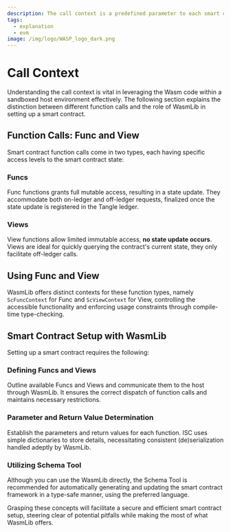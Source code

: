 ```yaml
---
description: The call context is a predefined parameter to each smart contract function, which allows you to access the functionality that the call environment provides.
tags:
  - explanation
  - evm
image: /img/logo/WASP_logo_dark.png
---
```


# Call Context

Understanding the call context is vital in leveraging the Wasm code within a sandboxed host environment effectively. The following section explains the distinction between different function calls and the role of WasmLib in setting up a smart contract.

## Function Calls: Func and View

Smart contract function calls come in two types, each having specific access levels to the smart contract state:

### Funcs

Func functions grants full mutable access, resulting in a state update. They accommodate both on-ledger and off-ledger requests, finalized once the state update is registered in the Tangle ledger.

### Views

View functions allow limited immutable access, **no state update occurs**. Views are ideal for quickly querying the contract's current state, they only facilitate off-ledger calls.

## Using Func and View

WasmLib offers distinct contexts for these function types, namely `ScFuncContext` for Func and `ScViewContext` for View, controlling the accessible functionality and enforcing usage constraints through compile-time type-checking.

## Smart Contract Setup with WasmLib

Setting up a smart contract requires the following:

### Defining Funcs and Views

Outline available Funcs and Views and communicate them to the host through WasmLib.
It ensures the correct dispatch of function calls and maintains necessary restrictions.

### Parameter and Return Value Determination

Establish the parameters and return values for each function. ISC uses simple dictionaries to store details, necessitating consistent (de)serialization handled adeptly by WasmLib.

### Utilizing Schema Tool

Although you can use the WasmLib directly, the Schema Tool is recommended for automatically generating and updating the smart contract framework in a type-safe manner, using the preferred language.

Grasping these concepts will facilitate a secure and efficient smart contract setup, steering clear of potential pitfalls while making the most of what WasmLib offers.
